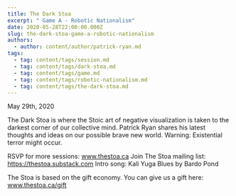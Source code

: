 ```yaml
---
title: The Dark Stoa
excerpt: " Game A - Robotic Nationalism"
date: 2020-05-28T22:00:00.000Z
slug: the-dark-stoa-game-a-robotic-nationalism
authors:
  - author: content/author/patrick-ryan.md
tags:
  - tag: content/tags/session.md
  - tag: content/tags/dark-stoa.md
  - tag: content/tags/game.md
  - tag: content/tags/robotic-nationalism.md
  - tag: content/tags/the-dark-stoa.md
---
```


May 29th, 2020

The Dark Stoa is where the Stoic art of negative visualization is taken to the darkest corner of our collective mind. Patrick Ryan shares his latest thoughts and ideas on our possible brave new world. Warning: Existential terror might occur.

RSVP for more sessions: www.thestoa.ca
Join The Stoa mailing list: https://thestoa.substack.com
Intro song: Kali Yuga Blues by Bardo Pond

The Stoa is based on the gift economy. You can give us a gift here: www.thestoa.ca/gift
